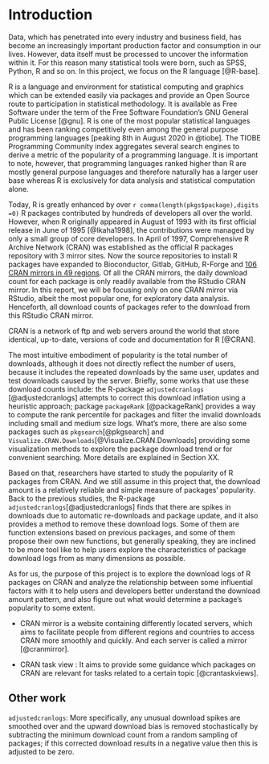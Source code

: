 

# Introduction {#intro}

Data, which has penetrated into every industry and business field, has become an increasingly important production factor and consumption in our lives. However, data itself must be processed to uncover the information within it. For this reason many statistical tools were born, such as SPSS, Python, R and so on. In this project, we focus on the R language [@R-base].

R is a language and environment for statistical computing and graphics which can be extended easily via packages and provide an Open Source route to participation in statistical methodology. It is available as Free Software under the term of the Free Software Foundation’s GNU General Public License [@gnu]. R is one of the most popular statistical languages and has been ranking competitively even among the general purpose programming languages [peaking 8th in August 2020 in @tiobe]. The TIOBE Programming Community index aggregates several search engines to derive a metric of the popularity of a programming language. It is important to note, however, that programming languages ranked higher than R are mostly general purpose languages and therefore naturally has a larger user base whereas R is exclusively for data analysis and statistical computation alone.  

Today, R is greatly enhanced by over `r comma(length(pkgs$package),digits =0)` R packages contributed by hundreds of developers all over the world. However, when R originally appeared in August of 1993 with its first official release in June of 1995 [@Ikaha1998], the contributions were managed by only a small group of core developers. In April of 1997, Comprehensive R Archive Network (CRAN) was established as the official R packages repository with 3 mirror sites. Now the source repositories to install R packages have expanded to Bioconductor, Gitlab, GitHub, R-Forge and [106 CRAN mirrors in 49 regions](https://cran.r-project.org/mirmon_report.html). Of all the CRAN mirrors, the daily download count for each package is only readily available from the RStudio CRAN mirror. In this report, we will be focusing only on one CRAN mirror via RStudio, albeit the most popular one, for exploratory data analysis. Henceforth, all download counts of packages refer to the download from this RStudio CRAN mirror. 

CRAN is a network of ftp and web servers around the world that store identical, up-to-date, versions of code and documentation for R [@CRAN].

The most intuitive embodiment of popularity is the total number of downloads, although it does not directly reflect the number of users, because it includes the repeated downloads by the same user, updates and test downloads caused by the server. Briefly, some works that use these download counts include: the R-package `adjustedcranlogs` [@adjustedcranlogs] attempts to correct this download inflation using a heuristic approach; package `packageRank` [@packageRank] provides a way to compute the rank percentile for packages and filter the invalid downloads including small and medium size logs. What's more, there are also some packages such as `pkgsearch`[@pkgsearch] and `Visualize.CRAN.Downloads`[@Visualize.CRAN.Downloads] providing some visualization methods to explore the package download trend or for convenient searching. More details are explained in Section XX. 


Based on that, researchers have started to study the popularity of R packages from CRAN.  And we still assume in this project that, the download amount is a relatively reliable and simple measure of packages' popularity. Back to the previous studies, the R-package `adjustedcranlogs`[@adjustedcranlogs] finds that there are spikes in downloads due to automatic re-downloads and package update, and it also provides a method to remove these download logs.  Some of them are function extensions based on previous packages, and some of them propose their own new functions, but generally speaking, they are inclined to be more tool like to help users explore the characteristics of package download logs from as many dimensions as possible. 

As for us, the purpose of this project is to explore the download logs of R packages on CRAN and analyze the relationship between some influential factors with it to help users and developers better understand the download amount pattern, and also figure out what would determine a package's popularity to some extent. 




- CRAN mirror is a website containing differently located servers, which aims to facilitate people from different regions and countries to access CRAN more smoothly and quickly. And each server is called a mirror [@cranmirror].

- CRAN task view : It aims to provide some guidance which packages on CRAN are relevant for tasks related to a certain topic [@crantaskviews].


## Other work 

`adjustedcranlogs`: More specifically, any unusual download spikes are smoothed over and the upward download bias is removed stochastically by subtracting the minimum download count from a random sampling of packages; if this corrected download results in a negative value then this is adjusted to be zero. 
